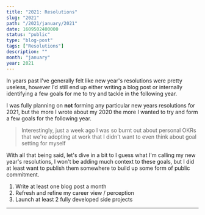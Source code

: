 ```yaml
---
title: "2021: Resolutions"
slug: "2021"
path: "/2021/january/2021"
date: 1609502400000
status: "public"
type: "blog-post"
tags: ["Resolutions"]
description: ""
month: "january"
year: 2021
---
```



In years past I've generally felt like new year's resolutions were pretty
useless, however I'd still end up either writing a blog post or internally
identifying a few goals for me to try and tackle in the following year.

I was fully planning on **not** forming any particular new years resolutions for
2021, but the more I <Link href="/blog/2020/december/2020">wrote about my
2020</Link> the more I wanted to try and form a few goals for the following
year.

> Interestingly, just a week ago I was so burnt out about personal OKRs that
> we're adopting at work that I didn't want to even think about goal setting for
> myself

With all that being said, let's dive in a bit to I guess what I'm calling my new
year's resolutions, I won't be adding much context to these goals, but I did at
least want to publish them somewhere to build up some form of public commitment.

1. Write at least one blog post a month
2. Refresh and refine my career view / perception
3. Launch at least 2 fully developed side projects

<Spacer />

---

